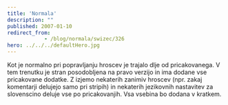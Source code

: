 ```yaml
---
title: 'Normala'
description: ""
published: 2007-01-10
redirect_from: 
            - /blog/normala/swizec/326
hero: ../../../defaultHero.jpg
---
```


Kot je normalno pri popravljanju hroscev je trajalo dlje od pricakovanega. V tem trenutku je stran posodobljena na pravo verzijo in ima dodane vse pricakovane dodatke. Z izjemo nekaterih zanimiv hroscev (npr. zakaj komentarji delujejo samo pri stripih) in nekaterih jezikovnih nastavitev za slovenscino deluje vse po pricakovanjih. Vsa vsebina bo dodana v kratkem.
